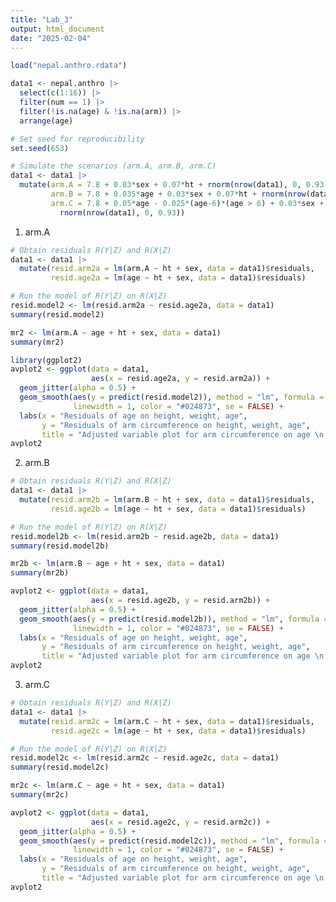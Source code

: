 ```yaml
---
title: "Lab_3"
output: html_document
date: "2025-02-04"
---
```


```r
load("nepal.anthro.rdata")

data1 <- nepal.anthro |> 
  select(c(1:16)) |> 
  filter(num == 1) |> 
  filter(!is.na(age) & !is.na(arm)) |>
  arrange(age)
```

```r
# Set seed for reproducibility
set.seed(653)

# Simulate the scenarios (arm.A, arm.B, arm.C)
data1 <- data1 |>
  mutate(arm.A = 7.8 + 0.03*sex + 0.07*ht + rnorm(nrow(data1), 0, 0.93),
         arm.B = 7.8 + 0.035*age + 0.03*sex + 0.07*ht + rnorm(nrow(data1), 0, 0.93),
         arm.C = 7.8 + 0.05*age - 0.025*(age-6)*(age > 6) + 0.03*sex + 0.07*ht + 
           rnorm(nrow(data1), 0, 0.93))
```


1. arm.A


```r
# Obtain residuals R(Y|Z) and R(X|Z)
data1 <- data1 |>
  mutate(resid.arm2a = lm(arm.A ~ ht + sex, data = data1)$residuals,
         resid.age2a = lm(age ~ ht + sex, data = data1)$residuals)

# Run the model of R(Y|Z) on R(X|Z)
resid.model2 <- lm(resid.arm2a ~ resid.age2a, data = data1)
summary(resid.model2)

mr2 <- lm(arm.A ~ age + ht + sex, data = data1)
summary(mr2)
```

```r
library(ggplot2)
avplot2 <- ggplot(data = data1,
                  aes(x = resid.age2a, y = resid.arm2a)) +
  geom_jitter(alpha = 0.5) +
  geom_smooth(aes(y = predict(resid.model2)), method = "lm", formula = y ~ x,
              linewidth = 1, color = "#024873", se = FALSE) +
  labs(x = "Residuals of age on height, weight, age",
       y = "Residuals of arm circumference on height, weight, age",
       title = "Adjusted variable plot for arm circumference on age \n adjusting for height and age")
avplot2
```

2. arm.B  

```r
# Obtain residuals R(Y|Z) and R(X|Z)
data1 <- data1 |>
  mutate(resid.arm2b = lm(arm.B ~ ht + sex, data = data1)$residuals,
         resid.age2b = lm(age ~ ht + sex, data = data1)$residuals)

# Run the model of R(Y|Z) on R(X|Z)
resid.model2b <- lm(resid.arm2b ~ resid.age2b, data = data1)
summary(resid.model2b)

mr2b <- lm(arm.B ~ age + ht + sex, data = data1)
summary(mr2b)
```

```r
avplot2 <- ggplot(data = data1,
                  aes(x = resid.age2b, y = resid.arm2b)) +
  geom_jitter(alpha = 0.5) +
  geom_smooth(aes(y = predict(resid.model2b)), method = "lm", formula = y ~ x,
              linewidth = 1, color = "#024873", se = FALSE) +
  labs(x = "Residuals of age on height, weight, age",
       y = "Residuals of arm circumference on height, weight, age",
       title = "Adjusted variable plot for arm circumference on age \n adjusting for height and age")
avplot2
```

3. arm.C  

```r
# Obtain residuals R(Y|Z) and R(X|Z)
data1 <- data1 |>
  mutate(resid.arm2c = lm(arm.C ~ ht + sex, data = data1)$residuals,
         resid.age2c = lm(age ~ ht + sex, data = data1)$residuals)

# Run the model of R(Y|Z) on R(X|Z)
resid.model2c <- lm(resid.arm2c ~ resid.age2c, data = data1)
summary(resid.model2c)

mr2c <- lm(arm.C ~ age + ht + sex, data = data1)
summary(mr2c)
```

```r
avplot2 <- ggplot(data = data1,
                  aes(x = resid.age2c, y = resid.arm2c)) +
  geom_jitter(alpha = 0.5) +
  geom_smooth(aes(y = predict(resid.model2c)), method = "lm", formula = y ~ x,
              linewidth = 1, color = "#024873", se = FALSE) +
  labs(x = "Residuals of age on height, weight, age",
       y = "Residuals of arm circumference on height, weight, age",
       title = "Adjusted variable plot for arm circumference on age \n adjusting for height and age")
avplot2
```

